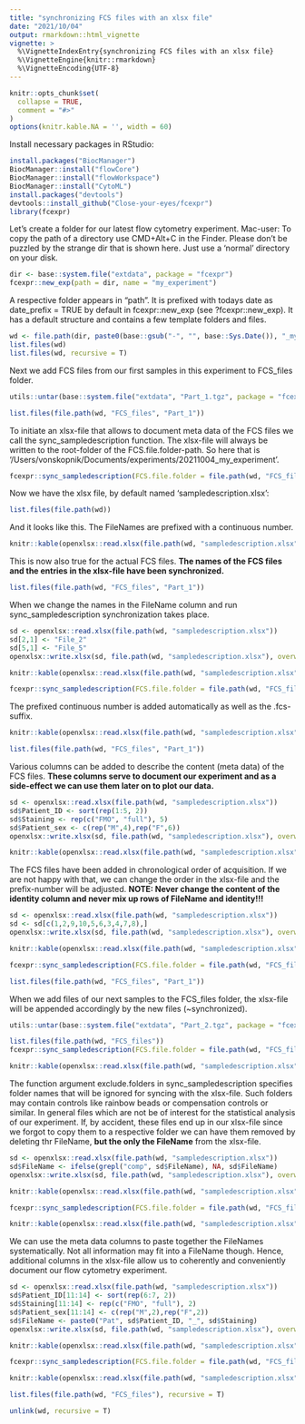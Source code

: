 ```yaml
---
title: "synchronizing FCS files with an xlsx file"
date: "2021/10/04"
output: rmarkdown::html_vignette
vignette: >
  %\VignetteIndexEntry{synchronizing FCS files with an xlsx file}
  %\VignetteEngine{knitr::rmarkdown}
  %\VignetteEncoding{UTF-8}
---
```



```r
knitr::opts_chunk$set(
  collapse = TRUE,
  comment = "#>"
)
options(knitr.kable.NA = '', width = 60)
```

Install necessary packages in RStudio:
```r
install.packages("BiocManager")
BiocManager::install("flowCore")
BiocManager::install("flowWorkspace")
BiocManager::install("CytoML")
install.packages("devtools")
devtools::install_github("Close-your-eyes/fcexpr")
library(fcexpr)
```

Let's create a folder for our latest flow cytometry experiment. Mac-user: To copy the path of a directory use CMD+Alt+C in the Finder. Please don't be puzzled by the strange dir that is shown here. Just use a 'normal' directory on your disk.
```r
dir <- base::system.file("extdata", package = "fcexpr")
fcexpr::new_exp(path = dir, name = "my_experiment")
```

A respective folder appears in "path". It is prefixed with todays date as date_prefix = TRUE by default in fcexpr::new_exp (see ?fcexpr::new_exp). It has a default structure and contains a few template folders and files.
```r
wd <- file.path(dir, paste0(base::gsub("-", "", base::Sys.Date()), "_my_experiment"))
list.files(wd)
list.files(wd, recursive = T)
```

Next we add FCS files from our first samples in this experiment to FCS_files folder.
```r
utils::untar(base::system.file("extdata", "Part_1.tgz", package = "fcexpr"), exdir = file.path(wd, "FCS_files"))
```
```r
list.files(file.path(wd, "FCS_files", "Part_1"))
```

To initiate an xlsx-file that allows to document meta data of the FCS files we call the sync_sampledescription function. The xlsx-file will always be written to the root-folder of the FCS.file.folder-path. So here that is '/Users/vonskopnik/Documents/experiments/20211004_my_experiment'.
```r
fcexpr::sync_sampledescription(FCS.file.folder = file.path(wd, "FCS_files"), init.columns = c())
```

Now we have the xlsx file, by default named 'sampledescription.xlsx':
```r
list.files(file.path(wd))
```

And it looks like this. The FileNames are prefixed with a continuous number.
```r
knitr::kable(openxlsx::read.xlsx(file.path(wd, "sampledescription.xlsx")))
```

This is now also true for the actual FCS files. **The names of the FCS files and the entries in the xlsx-file have been synchronized.**
```r
list.files(file.path(wd, "FCS_files", "Part_1"))
```

When we change the names in the FileName column and run sync_sampledescription synchronization takes place.
```r
sd <- openxlsx::read.xlsx(file.path(wd, "sampledescription.xlsx"))
sd[2,1] <- "File_2"
sd[5,1] <- "File_5"
openxlsx::write.xlsx(sd, file.path(wd, "sampledescription.xlsx"), overwrite = T)
```
```r
knitr::kable(openxlsx::read.xlsx(file.path(wd, "sampledescription.xlsx")))
```
```r
fcexpr::sync_sampledescription(FCS.file.folder = file.path(wd, "FCS_files"), write.log = F)
```

The prefixed continuous number is added automatically as well as the .fcs-suffix.
```r
knitr::kable(openxlsx::read.xlsx(file.path(wd, "sampledescription.xlsx")))
```
```r
list.files(file.path(wd, "FCS_files", "Part_1"))
```

Various columns can be added to describe the content (meta data) of the FCS files. **These columns serve to document our experiment and as a side-effect we can use them later on to plot our data.**
```r
sd <- openxlsx::read.xlsx(file.path(wd, "sampledescription.xlsx"))
sd$Patient_ID <- sort(rep(1:5, 2))
sd$Staining <- rep(c("FMO", "full"), 5)
sd$Patient_sex <- c(rep("M",4),rep("F",6))
openxlsx::write.xlsx(sd, file.path(wd, "sampledescription.xlsx"), overwrite = T)
```
```r
knitr::kable(openxlsx::read.xlsx(file.path(wd, "sampledescription.xlsx")))
```

The FCS files have been added in chronological order of acquisition. If we are not happy with that, we can change the order in the xlsx-file and the prefix-number will be adjusted. **NOTE: Never change the content of the identity column and never mix up rows of FileName and identity!!!**

```r
sd <- openxlsx::read.xlsx(file.path(wd, "sampledescription.xlsx"))
sd <- sd[c(1,2,9,10,5,6,3,4,7,8),]
openxlsx::write.xlsx(sd, file.path(wd, "sampledescription.xlsx"), overwrite = T)
```
```r
knitr::kable(openxlsx::read.xlsx(file.path(wd, "sampledescription.xlsx")))
```
```r
fcexpr::sync_sampledescription(FCS.file.folder = file.path(wd, "FCS_files"), write.log = F)
```
```r
list.files(file.path(wd, "FCS_files", "Part_1"))
```

When we add files of our next samples to the FCS_files folder, the xlsx-file will be appended accordingly by the new files (~synchronized).
```r
utils::untar(base::system.file("extdata", "Part_2.tgz", package = "fcexpr"), exdir = file.path(wd, "FCS_files"))
```
```r
list.files(file.path(wd, "FCS_files"))
fcexpr::sync_sampledescription(FCS.file.folder = file.path(wd, "FCS_files"), write.log = F)
```
```r
knitr::kable(openxlsx::read.xlsx(file.path(wd, "sampledescription.xlsx")))
```

The function argument exclude.folders in sync_sampledescription specifies folder names that will be ignored for syncing with the xlsx-file. Such folders may contain controls like rainbow beads or compensation controls or similar. In general files which are not be of interest for the statistical analysis of our experiment. If, by accident, these files end up in our xlsx-file since we forgot to copy them to a respective folder we can have them removed by deleting thr FileName, **but the only the FileName** from the xlsx-file.

```r
sd <- openxlsx::read.xlsx(file.path(wd, "sampledescription.xlsx"))
sd$FileName <- ifelse(grepl("comp", sd$FileName), NA, sd$FileName)
openxlsx::write.xlsx(sd, file.path(wd, "sampledescription.xlsx"), overwrite = T)
```

```r
knitr::kable(openxlsx::read.xlsx(file.path(wd, "sampledescription.xlsx")))
```
```r
fcexpr::sync_sampledescription(FCS.file.folder = file.path(wd, "FCS_files"), write.log = F)
```
```r
knitr::kable(openxlsx::read.xlsx(file.path(wd, "sampledescription.xlsx")))
```

We can use the meta data columns to paste together the FileNames systematically. Not all information may fit into a FileName though. Hence, additional columns in the xlsx-file allow us to coherently and conveniently document our flow cytometry experiment.
```r
sd <- openxlsx::read.xlsx(file.path(wd, "sampledescription.xlsx"))
sd$Patient_ID[11:14] <- sort(rep(6:7, 2))
sd$Staining[11:14] <- rep(c("FMO", "full"), 2)
sd$Patient_sex[11:14] <- c(rep("M",2),rep("F",2))
sd$FileName <- paste0("Pat", sd$Patient_ID, "_", sd$Staining)
openxlsx::write.xlsx(sd, file.path(wd, "sampledescription.xlsx"), overwrite = T)
```
```r
knitr::kable(openxlsx::read.xlsx(file.path(wd, "sampledescription.xlsx")))
```
```r
fcexpr::sync_sampledescription(FCS.file.folder = file.path(wd, "FCS_files"), write.log = F)
```
```r
knitr::kable(openxlsx::read.xlsx(file.path(wd, "sampledescription.xlsx")))
```
```r
list.files(file.path(wd, "FCS_files"), recursive = T)
```
```r
unlink(wd, recursive = T)
```
